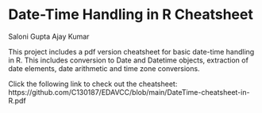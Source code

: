 # Date-Time Handling in R Cheatsheet

Saloni Gupta Ajay Kumar

This project includes a pdf version cheatsheet for basic date-time handling in R. This includes conversion to Date and Datetime objects, extraction of date elements, date arithmetic and time zone conversions.

Click the following link to check out the cheatsheet: https://github.com/C130187/EDAVCC/blob/main/DateTime-cheatsheet-in-R.pdf

